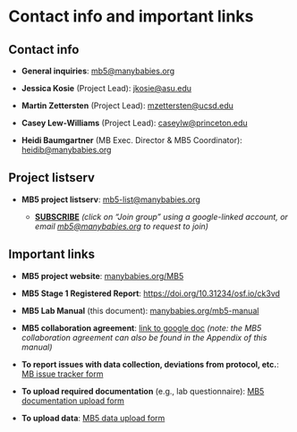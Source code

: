 # Contact info and important links

## Contact info {.unnumbered}

-   **General inquiries**: [mb5\@manybabies.org](mailto:mb5@manybabies.org)

-   **Jessica Kosie** (Project Lead): [jkosie\@asu.edu](mailto:jkosie@asu.edu)

-   **Martin Zettersten** (Project Lead): [mzettersten\@ucsd.edu](mailto:mzettersten@ucsd.edu)

-   **Casey Lew-Williams** (Project Lead): [caseylw\@princeton.edu](mailto:caseylw@princeton.edu)

-   **Heidi Baumgartner** (MB Exec. Director & MB5 Coordinator): [heidib\@manybabies.org](mailto:heidib@manybabies.org)

## Project listserv {.unnumbered}

-   **MB5 project listserv**: [mb5-list\@manybabies.org](mailto:mb5-list@manybabies.org)

    +   <a href="https://groups.google.com/a/manybabies.org/g/mb5-list" target="_blank">**SUBSCRIBE**</a> *(click on "Join group" using a google-linked account, or email [mb5\@manybabies.org](mailto:mb5@manybabies.org) to request to join)*

## Important links {.unnumbered}

-   **MB5 project website**: <a href="https://manybabies.org/MB5/" target="_blank">manybabies.org/MB5</a>

-   **MB5 Stage 1 Registered Report**: <a href="https://doi.org/10.31234/osf.io/ck3vd" target="_blank">https://doi.org/10.31234/osf.io/ck3vd</a>

-   **MB5 Lab Manual** (this document): <a href="https://manybabies.org/mb5-manual" target="_blank">manybabies.org/mb5-manual</a>

-   **MB5 collaboration agreement**: <a href="https://docs.google.com/document/d/1vbTDmH6euda5pJN4uyds3zsnQ1DXrW9wpHogwC-5TSk/edit?usp=sharing" target="_blank">link to google doc</a> *(note: the MB5 collaboration agreement can also be found in the Appendix of this manual)*

-   **To report issues with data collection, deviations from protocol, etc.**: <a href="https://docs.google.com/forms/d/e/1FAIpQLSfXoKjJo3XgGuXCLhWhzEDz0UrJ7tmio-70SoS24g4vqc4Utg/viewform?usp=sf_link" target="_blank">MB issue tracker form</a>

-   **To upload required documentation** (e.g., lab questionnaire): <a href="https://docs.google.com/forms/d/e/1FAIpQLScunCYwrJApObng6xVV_lN4CUrcLrsrAKmiBmia67vPc9jNTA/viewform?usp=sf_link" target="_blank">MB5 documentation upload form</a>

-   **To upload data**: <a href="https://docs.google.com/forms/d/e/1FAIpQLSeydFOC2LviKVBhHEpExH5SEJsqH0705pxH8gwHsPDN13Qk6Q/viewform?usp=sf_link" target="_blank">MB5 data upload form</a>
